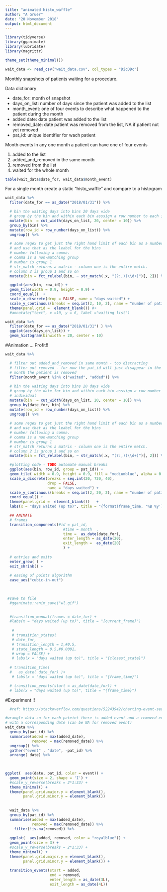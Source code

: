 ```yaml
---
title: "animated histo_waffle"
author: "A Gruer"
date: "20 November 2018"
output: html_document
---
```


```r
library(tidyverse)
library(gganimate)
library(lubridate)
library(magrittr)

theme_set(theme_minimal())
```



```r
wait_data <- read_csv("wait_data.csv", col_types = "DicDDc")
```
Monthly snapshots of patients waiting for a procedure.

Data dictionary

  - date_for: month of snapshot
  - days_on_list: number of days since the patient was added to the list
  - month_event: one of four events to describe what happened to the patient during the month
  - added date: date patient was added to the list
  - removed_date: date patient was removed from the list, NA if patient not yet removed
  - pat_id: unique identifier for wach patient
   
  

Month events
In any one month a patient can have one of four events

 1. added to the list 
 1. added_and_removed in the same month
 1. removed from the list
 1. waited for the whole month

```r
table(wait_data$date_for, wait_data$month_event)
```



For a single month create a static "histo_waffle" and compare to a histogram

```r

wait_data %>%
  filter(date_for == as_date("2018/01/31")) %>%

  # bin the waiting days into bins 20 days wide
  # group by the bin and within each bin asssign a row number to each individual
  mutate(bin  = cut_width(days_on_list, 20, center = 10)) %>%
  group_by(bin) %>%
  mutate(row_id = row_number(days_on_list)) %>%
  ungroup() %>%

  # some regex to get just the right hand limit of each bin as a number
  # and use that as the leabel for the bins
  # number following a comma.
  # comma is a non-matching group
  # number is group 1
  # str_match returns a matrix - column one is the entire match.
  # column 2 is group 1 and so on
  mutate(bin = fct_relabel(bin, ~ str_match(.x, "(?:,)(\\d+)")[, 2])) %>%

  ggplot(aes(bin, row_id)) +
  geom_tile(width = 0.9, height = 0.9) +
  coord_equal()  +
  scale_x_discrete(drop = FALSE, name = "days waited") +
  scale_y_continuous(breaks = seq.int(2, 10, 2), name = "number of patients") +
  theme(panel.grid =  element_blank()) #+
  #annotate("text", x =10, y = 6, label ="waiting list")

```    

```r
  
wait_data %>%
  filter(date_for == as_date("2018/01/31") ) %>%
  ggplot(aes(days_on_list)) +
  geom_histogram(binwidth = 20, center = 10)
```


#Animation ... Profit!!

```r
wait_data %>%

  # filter out added_and_removed in same month - too distracting
  # filter out removed - for now the pat_id will just disappear in the
  # month the patient is removed
  filter(month_event %in% c("waited", "added")) %>% 
  
  # bin the waiting days into bins 20 days wide
  # group by the date_for bin and within each bin asssign a row number to each
  # individual
  mutate(bin  = cut_width(days_on_list, 20, center = 10)) %>% 
  group_by(date_for, bin) %>% 
  mutate(row_id = row_number(days_on_list)) %>% 
  ungroup() %>% 
    
  # some regex to get just the right hand limit of each bin as a number
  # and use that as the leabel for the bins
  # number following a comma. 
  # comma is a non-matching group
  # number is group 1
  # str_match returns a matrix - column one is the entire match.
  # column 2 is group 1 and so on
  mutate(bin = fct_relabel(bin, ~ str_match(.x, "(?:,)(\\d+)")[, 2])) %>%

  #plotting code - TODO automate manual breaks
  ggplot(aes(bin, row_id, group = pat_id)) +
  geom_tile( width = 0.9, height = 0.9, fill = "mediumblue", alpha = 0.5) + 
  scale_x_discrete(breaks = seq.int(20, 720, 40),
                   drop = FALSE,
                   name = "days waited") +
  scale_y_continuous(breaks = seq.int(2, 20, 2), name = "number of patients") +
  coord_equal() +
  theme(panel.grid =  element_blank())   +
  labs(x = "days waited (up to)", title = "{format(frame_time, '%B %y')}")  +

  ## ANIMATE
  # frames
  transition_components(#id = pat_id,
                          #time = month  ,
                          time =  as_date(date_for),
                          enter_length = as_date(20),
                          exit_length =  as_date(20)  
                          ) +
  
  # entries and exits
  enter_grow( ) + 
  exit_shrink() +
  
  # easing of points algorithm
  ease_aes("cubic-in-out")  
    

 
 #save to file
  #gganimate::anim_save("wl.gif") 
  

  #transition_manual(frames = date_for) +
  #labs(x = "days waited (up to)", title = "{current_frame}")
  
   # 
   # transition_states(
   # date_for,
   # transition_length = 1,#0.5,
   # state_length = 0.5,#0.0001,
   # wrap = FALSE) +
   # labs(x = "days waited (up to)", title = "{closest_state}")
  
  # transition_time(
  #   as_date( date_for) )+
   # labs(x = "days waited (up to)", title = "{frame_time}")

  # transition_events(start = as_date(date_for)) +
  # labs(x = "days waited (up to)", title = "{frame_time}")
```

#Experiment !!

```r
  #ref: https://stackoverflow.com/questions/52243942/charting-event-sequence-data-with-r/52248151#52248151

#wrangle data so for each pateint there is added event and a removed event 
# with a corresponding date (can be NA for removed event)
wait_data %>% 
  group_by(pat_id) %>% 
  summarise(added = max(added_date),
            removed = max(removed_date)) %>% 
  ungroup() %>% 
  gather("event" , "date", -pat_id) %>% 
  arrange( date) %>% 
  
  

ggplot(  aes(date, pat_id, color = event)) +
  geom_point(size = 2, shape = 'I') +
  #scale_y_reverse(breaks = 2*1:33) + 
  theme_minimal() +
  theme(panel.grid.major.y = element_blank(),
        panel.grid.minor.y = element_blank()) 
  
  
  wait_data %>% 
  group_by(pat_id) %>% 
  summarise(added = max(added_date),
            removed = max(removed_date)) %>% 
    filter(!is.na(removed)) %>% 
  
  ggplot(  aes(added, removed, color = "royalblue")) +
  geom_point(size = 3) +
  #scale_y_reverse(breaks = 2*1:33) + 
  theme_minimal() +
  theme(panel.grid.major.y = element_blank(),
        panel.grid.minor.y = element_blank()) +
  
  transition_events(start = added,
                    end = removed,
                    enter_length = as_date(3L),
                    exit_length = as_date(4L))
```



